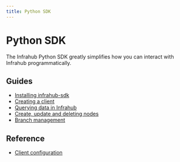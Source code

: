 ```yaml
---
title: Python SDK
---
```


# Python SDK

The Infrahub Python SDK greatly simplifies how you can interact with Infrahub programmatically.

## Guides

- [Installing infrahub-sdk](/python-sdk/guides/installation)
- [Creating a client](/python-sdk/guides/client)
- [Querying data in Infrahub](/python-sdk/guides/query_data)
- [Create, update and deleting nodes](/python-sdk/guides/create_update_delete)
- [Branch management](/python-sdk/guides/branches)

## Reference

- [Client configuration](/python-sdk/reference/config)
